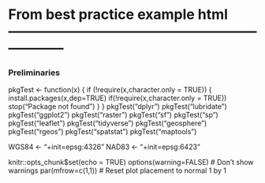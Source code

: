 # From best practice example html ------------------------------------------------------------------
### Preliminaries ###
pkgTest <- function(x)
  {
    if (!require(x,character.only = TRUE))
    {
      install.packages(x,dep=TRUE)
        if(!require(x,character.only = TRUE)) stop("Package not found")
    }
}
pkgTest("dplyr")
pkgTest("lubridate")
pkgTest("ggplot2")
pkgTest("raster")
pkgTest("sf")
pkgTest("sp")
pkgTest("leaflet")
pkgTest("tidyverse")
pkgTest("geosphere")
pkgTest("rgeos")
pkgTest("spatstat")
pkgTest("maptools")

WGS84 <- "+init=epsg:4326"
NAD83 <- "+init=epsg:6423"

knitr::opts_chunk$set(echo = TRUE)
options(warning=FALSE)    # Don't show warnings
par(mfrow=c(1,1))         # Reset plot placement to normal 1 by 1
